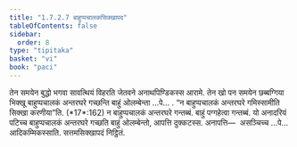 ```yaml
---
title: "1.7.2.7 बाहुप्पचालकसिक्खापद"
tableOfContents: false
sidebar:
  order: 8
type: "tipitaka"
basket: "vi"
book: "paci"
---
```



<DynamicBreadcrumb />

<Division number="592" book="paci">

<Paragraph number="1765" book="paci">
तेन समयेन बुद्धो भगवा सावत्थियं विहरति जेतवने अनाथपिण्डिकस्स आरामे. तेन खो पन समयेन छब्बग्गिया भिक्खू बाहुप्पचालकं अन्तरघरे गच्छन्ति बाहुं ओलम्बेन्ता …पे… .
</Paragraph>

<Paragraph number="1766" book="paci">
<Emphasis>“न बाहुप्पचालकं अन्तरघरे गमिस्सामीति सिक्खा करणीया”</Emphasis>ति. (*17*:<Emphasis>162</Emphasis>)
</Paragraph>

<Paragraph number="1767" book="paci">
न बाहुप्पचालकं अन्तरघरे गन्तब्बं. बाहुं पग्गहेत्वा गन्तब्बं. यो अनादरियं पटिच्च बाहुप्पचालकं अन्तरघरे गच्छति बाहुं ओलम्बेन्तो, आपत्ति दुक्कटस्स.
</Paragraph>

<Paragraph number="1768" book="paci">
अनापत्ति—  असञ्चिच्च …पे…  आदिकम्मिकस्साति.

</Paragraph>
</Division>

<Paragraph number="1769" type="center" book="paci">
सत्तमसिक्खापदं निट्ठितं.
</Paragraph>